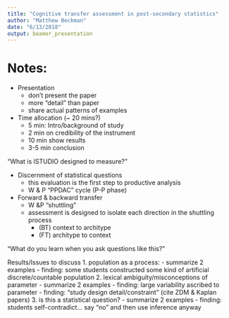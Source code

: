 ```yaml
---
title: "Cognitive transfer assessment in post-secondary statistics"
author: "Matthew Beckman"
date: "6/13/2018"
output: beamer_presentation
---
```




# Notes: 

- Presentation
    - don't present the paper
    - more "detail" than paper
    - share actual patterns of examples
- Time allocation (~ 20 mins?)
    - 5 min: Intro/background of study
    - 2 min on credibility of the instrument
    - 10 min show results
    - 3-5 min conclusion


"What is ISTUDIO designed to measure?"

- Discernment of statistical questions
    - this evaluation is the first step to productive analysis
    - W & P "PPDAC" cycle (P-P phase)
- Forward & backward transfer
    - W &P "shuttling"
    - assessment is designed to isolate each direction in the shuttling process
        - (BT) context to architype
        - (FT) architype to context

"What do you learn when you ask questions like this?"


Results/Issues to discuss
1. population as a process: 
    - summarize 2 examples
    - finding: some students constructed some kind of artificial discrete/countable population 
2. lexical ambiguity/misconceptions of parameter
    - summarize 2 examples
    - finding: large variability ascribed to parameter
    - finding: "study design detail/constraint" (cite ZDM & Kaplan papers)
3. is this a statistical question?
    - summarize 2 examples
    - finding: students self-contradict... say "no" and then use inference anyway


